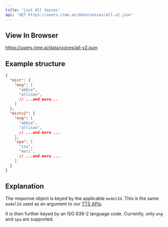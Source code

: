 ```yaml
---
title: 'List All Voices'
api: 'GET https://users.rime.ai/data/voices/all-v2.json'
---
```


## View In Browser

https://users.rime.ai/data/voices/all-v2.json

## Example structure

```json
{
  "mist": {
    "eng": [
      "abbie",
      "allison",
      // ...and more...
    ]
  },
  "mistv2": {
    "eng": [
      "abbie",
      "allison",
      // ...and more ...
    ],
    "spa": [
      "isa",
      "mari",
      // ...and more ...
    ]
  }
}
```

## Explanation

The response object is keyed by the applicable `modelId`. This is the same `modelId` used as an argument to our [TTS APIs](https://rimelabs.mintlify.app/api-reference/endpoint/streaming-pcm).

It is then further keyed by an ISO 639-2 language code. Currently, only `eng` and `spa` are supported.
